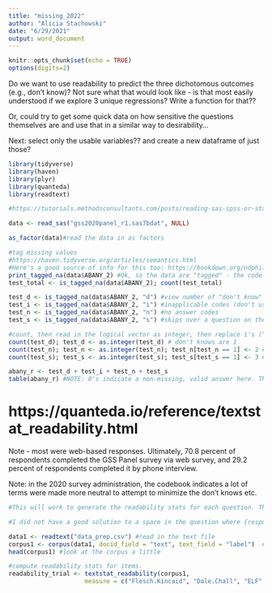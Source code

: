 ```yaml
---
title: "missing_2022"
author: "Alicia Stachowski"
date: "6/29/2021"
output: word_document
---
```


```r
knitr::opts_chunk$set(echo = TRUE)
options(digits=2)
```

Do we want to use readability to predict the three dichotomous outcomes (e.g., don't know)? Not sure what that would look like - is that most easily understood if we explore 3 unique regressions? Write a function for that??

Or, could try to get some quick data on how sensitive the questions themselves are and use that in a similar way to desirability...

Next: select only the usable variables?? and create a new dataframe of just those?

```r
library(tidyverse)
library(haven)
library(plyr)
library(quanteda)
library(readtext)

#https://tutorials.methodsconsultants.com/posts/reading-sas-spss-or-stata-files-into-r-using-haven/

data <- read_sas("gss2020panel_r1.sas7bdat", NULL) 

as_factor(data)#read the data in as factors

```

```r

#tag missing values
#https://haven.tidyverse.org/articles/semantics.html
#Here's a good source of info for this too: https://bookdown.org/ndphillips/YaRrr/
print_tagged_na(data$ABANY_2) #Ok, so the data are "tagged" - the code is under the NA
test_total <- is_tagged_na(data$ABANY_2); count(test_total)

test_d <- is_tagged_na(data$ABANY_2, "d") #view number of "don't know" codes
test_i <- is_tagged_na(data$ABANY_2, "i") #inapplicable codes (don't use this - it's for when a respondent didn't see a question given their survey form, or because it did not apply to their circumstance)
test_n <- is_tagged_na(data$ABANY_2, "n") #no answer codes
test_s <- is_tagged_na(data$ABANY_2, "s") #skips over a question on the web

#count, then read in the logical vector as integer, then replace 1's ("trues") for other values for n and s responses so we have one variable with numbers now indicating which values of missing are there.
count(test_d); test_d <- as.integer(test_d) # don't knows are 1
count(test_n); test_n <- as.integer(test_n); test_n[test_n == 1] <- 2 #no answer 
count(test_s); test_s <- as.integer(test_s); test_s[test_s == 1] <- 3 #skipped

abany_r <- test_d + test_i + test_n + test_s
table(abany_r) #NOTE: 0's indicate a non-missing, valid answer here. The test above was for "is it tagged as missing" so 0 indicates "it's NOT missing.
```


# https://quanteda.io/reference/textstat_readability.html

Note - most were web-based responses. Ultimately, 70.8 percent of respondents completed the GSS Panel survey via web survey, and 29.2 percent of respondents completed it by phone interview. 

Note: in the 2020 survey administration, the codebook indicates a lot of terms were made more neutral to attempt to minimize the don't knows etc. 

```r

#This will work to generate the readability stats for each question. There are 183 potential questions for us to use out of the 4,295 listed in the original dataset.

#I did not have a good solution to a space in the question where {response to fill} was inserted from another question. 

data1 <- readtext("data_prep.csv") #read in the text file
corpus1 <- corpus(data1, docid_field = "text", text_field = "label")  # build a new corpus from the text file
head(corpus1) #look at the corpus a little

#compute readability stats for items.
readability_trial <- textstat_readability(corpus1,
                     measure = c("Flesch.Kincaid", "Dale.Chall", "ELF", "FOG.NRI"))
```
